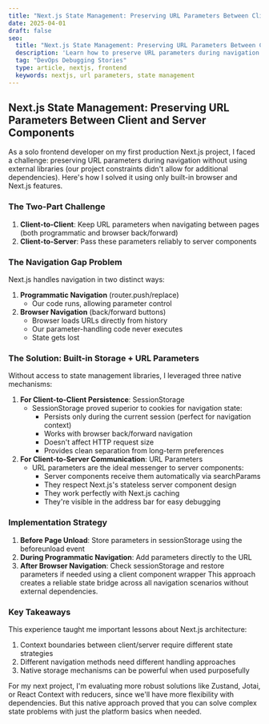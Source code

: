 ```yaml
---
title: "Next.js State Management: Preserving URL Parameters Between Client and Server Components"
date: 2025-04-01
draft: false
seo:
  title: "Next.js State Management: Preserving URL Parameters Between Client and Server Components"
  description: 'Learn how to preserve URL parameters during navigation in Next.js without using external libraries'
  tag: "DevOps Debugging Stories"
  type: article, nextjs, frontend
  keywords: nextjs, url parameters, state management
---
```


## Next.js State Management: Preserving URL Parameters Between Client and Server Components

As a solo frontend developer on my first production Next.js project, I faced a challenge: preserving URL parameters during navigation without using external libraries (our project constraints didn't allow for additional dependencies). Here's how I solved it using only built-in browser and Next.js features.

### The Two-Part Challenge

1. **Client-to-Client**: Keep URL parameters when navigating between pages (both programmatic and browser back/forward)
2. **Client-to-Server**: Pass these parameters reliably to server components

### The Navigation Gap Problem

Next.js handles navigation in two distinct ways:
1. **Programmatic Navigation** (router.push/replace)
   - Our code runs, allowing parameter control
2. **Browser Navigation** (back/forward buttons)
   - Browser loads URLs directly from history
   - Our parameter-handling code never executes
   - State gets lost

### The Solution: Built-in Storage + URL Parameters

Without access to state management libraries, I leveraged three native mechanisms:
1. **For Client-to-Client Persistence**: SessionStorage
   - SessionStorage proved superior to cookies for navigation state:
     - Persists only during the current session (perfect for navigation context)
     - Works with browser back/forward navigation
     - Doesn't affect HTTP request size
     - Provides clean separation from long-term preferences
2. **For Client-to-Server Communication**: URL Parameters
   - URL parameters are the ideal messenger to server components:
     - Server components receive them automatically via searchParams
     - They respect Next.js's stateless server component design
     - They work perfectly with Next.js caching
     - They're visible in the address bar for easy debugging

### Implementation Strategy

1. **Before Page Unload**: Store parameters in sessionStorage using the beforeunload event
2. **During Programmatic Navigation**: Add parameters directly to the URL
3. **After Browser Navigation**: Check sessionStorage and restore parameters if needed using a client component wrapper
This approach creates a reliable state bridge across all navigation scenarios without external dependencies.

### Key Takeaways

This experience taught me important lessons about Next.js architecture:
1. Context boundaries between client/server require different state strategies
2. Different navigation methods need different handling approaches
3. Native storage mechanisms can be powerful when used purposefully

For my next project, I'm evaluating more robust solutions like Zustand, Jotai, or React Context with reducers, since we'll have more flexibility with dependencies. But this native approach proved that you can solve complex state problems with just the platform basics when needed.